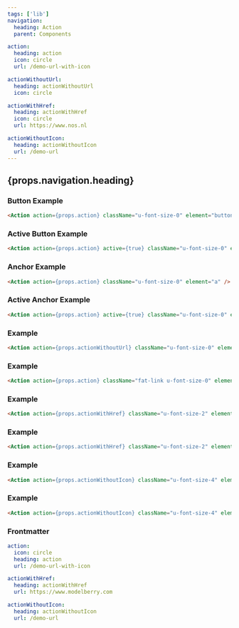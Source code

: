 ```yaml
---
tags: ['lib']
navigation:
  heading: Action
  parent: Components

action:
  heading: action
  icon: circle
  url: /demo-url-with-icon

actionWithoutUrl:
  heading: actionWithoutUrl
  icon: circle

actionWithHref:
  heading: actionWithHref
  icon: circle
  url: https://www.nos.nl

actionWithoutIcon:
  heading: actionWithoutIcon
  url: /demo-url
---
```



## {props.navigation.heading}

### Button Example

```html
<Action action={props.action} className="u-font-size-0" element="button" />
```

<Action action={props.action} className="u-font-size-0" element="button" />

### Active Button Example

```html
<Action action={props.action} active={true} className="u-font-size-0" element="button" />
```

<Action action={props.action} active={true} className="u-font-size-0" element="button" />

### Anchor Example

```html
<Action action={props.action} className="u-font-size-0" element="a" />
```

<Action action={props.action} className="u-font-size-0" element="a" />

### Active Anchor Example

```html
<Action action={props.action} active={true} className="u-font-size-0" element="a" />
```

<Action action={props.action} active={true} className="u-font-size-0" element="a" />

### Example

```html
<Action action={props.actionWithoutUrl} className="u-font-size-0" element="a" />
```

<Action action={props.actionWithoutUrl} className="u-font-size-0" element="a" />

### Example

```html
<Action action={props.action} className="fat-link u-font-size-0" element="a" />
```

<Action action={props.action} className="fat-link u-font-size-0" element="a" />

### Example

```html
<Action action={props.actionWithHref} className="u-font-size-2" element="button" />
```

<Action action={props.actionWithHref} className="u-font-size-2" element="button" />

### Example

```html
<Action action={props.actionWithHref} className="u-font-size-2" element="a" />
```

<Action action={props.actionWithHref} className="u-font-size-2" element="a" />

### Example

```html
<Action action={props.actionWithoutIcon} className="u-font-size-4" element="button" />
```

<Action action={props.actionWithoutIcon} className="u-font-size-4" element="button" />

### Example

```html
<Action action={props.actionWithoutIcon} className="u-font-size-4" element="a" />
```

<Action action={props.actionWithoutIcon} className="u-font-size-4" element="a" />

### Frontmatter

```yaml
action:
  icon: circle
  heading: action
  url: /demo-url-with-icon

actionWithHref:
  heading: actionWithHref
  url: https://www.modelberry.com

actionWithoutIcon:
  heading: actionWithoutIcon
  url: /demo-url
```
